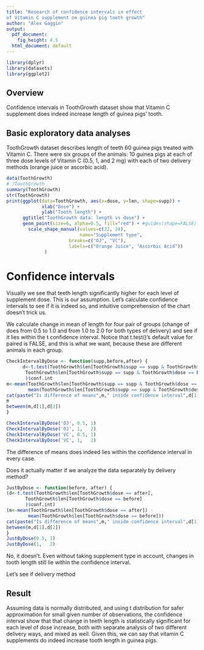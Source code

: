 ```yaml
---
title: "Research of confidence intervals in effect
of Vitamin C supplement on guinea pig tooth growth"
author: "Alex Gaggin"
output:
  pdf_document:
    fig_height: 4.5
  html_document: default
---
```

\fontfamily{cmr}
\fontsize{10}{16}
\selectfont

```r
library(dplyr)
library(datasets)
library(ggplot2)
```

## Overview

Confidence intervals in ToothGrowth dataset show that Vitamin C supplement
does indeed increase length of guinea pigs' tooth.

## Basic exploratory data analyses

ToothGrowth dataset describes length of teeth 60 guinea pigs treated with
Vitamin C. There were six groups of the animals: 10 guinea pigs at each
of three dose levels of Vitamin C (0.5, 1, and 2 mg) with each of two delivery
methods (orange juice or ascorbic acid).

```r
data(ToothGrowth)
# ?ToothGrowth
summary(ToothGrowth)
str(ToothGrowth)
print(ggplot(data=ToothGrowth, aes(x=dose, y=len, shape=supp)) +
             xlab("Dose") +
             ylab("Tooth length") +
      ggtitle("ToothGrowth data: length vs dose") +              
      geom_point(size=6, alpha=0.5, fill="red") + #guides(shape=FALSE) +
        scale_shape_manual(values=c(22, 24),
                           name="Supplement type",
                       breaks=c("OJ", "VC"),
                       labels=c("Orange Juice", "Ascorbic Acid"))  
              )
```


# Confidence intervals

Visually we see that teeth length significantly higher for each level of
supplement dose. This is our assumption. Let's calculate confidence intervals
to see if it is indeed so,
and intuitive comprehension of the chart doesn't trick us.

We calculate change in mean of length for four pair of groups (change of does from
0.5 to 1.0 and from 1.0 to 2.0 for both types of delivery) and see if it lies
within the t confidence interval. Notice that t.test()'s default value for
paired is FALSE, and this is what we want, because these are different animals
in each group.

```r
CheckIntervalByDose <- function(supp,before,after) {
      d<-t.test(ToothGrowth$len[ToothGrowth$supp == supp & ToothGrowth$dose == after],
       ToothGrowth$len[ToothGrowth$supp == supp & ToothGrowth$dose == before]
       )$conf.int
m<-mean(ToothGrowth$len[ToothGrowth$supp == supp & ToothGrowth$dose == after]) -
        mean(ToothGrowth$len[ToothGrowth$supp == supp & ToothGrowth$dose == before])
cat(paste("Is difference of means",m," inside confidence interval",d[1],"-",d[2],"?\n"))
m
between(m,d[1],d[2]) 
}

CheckIntervalByDose('OJ', 0.5, 1)
CheckIntervalByDose('OJ', 1,   2)
CheckIntervalByDose('VC', 0.5, 1)
CheckIntervalByDose('VC', 1,   2)
```
The difference of means does indeed lies within the confidence interval in every case.

Does it actually matter if we analyze the data separately by delivery method?
```r
JustByDose <- function(before, after) {
(d<-t.test(ToothGrowth$len[ToothGrowth$dose == after],
       ToothGrowth$len[ToothGrowth$dose == before]
       )$conf.int)
(m<-mean(ToothGrowth$len[ToothGrowth$dose == after]) -
        mean(ToothGrowth$len[ToothGrowth$dose == before]))
cat(paste("Is difference of means",m," inside confidence interval",d[1],"-",d[2],"?\n"))
between(m,d[1],d[2])
}
JustByDose(0.5, 1)
JustByDose(1,   2)
```
No, it doesn't. Even without taking supplement type in account, changes in
tooth length still lie within the confidence interval.

Let's see if delivery method  

## Result
Assuming data is normally distributed, and using t distribution for safer
approximation for small given number of observations, the confidence interval
show that that change in teeth length is statistically significant for each
level of dose increase, both with separate analysis of two different delivery
ways, and mixed as well. Given this, we can say that vitamin C supplements
do indeed increase tooth length in guinea pigs.
